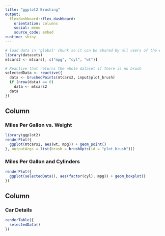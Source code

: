 ---
title: "ggplot2 Brushing"
output: 
  flexdashboard::flex_dashboard:
    orientation: columns
    social: menu
    source_code: embed
runtime: shiny
---

```{r global, include=FALSE}
# load data in 'global' chunk so it can be shared by all users of the dashboard
library(datasets)
mtcars2 <- mtcars[, c("mpg", "cyl", "wt")]
```


```{r}
# Reactive that returns the whole dataset if there is no brush
selectedData <- reactive({
  data <- brushedPoints(mtcars2, input$plot_brush)
  if (nrow(data) == 0)
    data <- mtcars2
  data
})
```

Column {data-width=650}
-----------------------------------------------------------------------

### Miles Per Gallon vs. Weight {data-width=600}

```{r}
library(ggplot2)
renderPlot({
  ggplot(mtcars2, aes(wt, mpg)) + geom_point()
}, outputArgs = list(brush = brushOpts(id = "plot_brush")))
```

### Miles Per Gallon and Cylinders

```{r}
renderPlot({
  ggplot(selectedData(), aes(factor(cyl), mpg)) + geom_boxplot()
})
```

Column {data-width=350}
-----------------------------------------------------------------------

### Car Details {data-width=400}

```{r}
renderTable({
  selectedData()
})
```